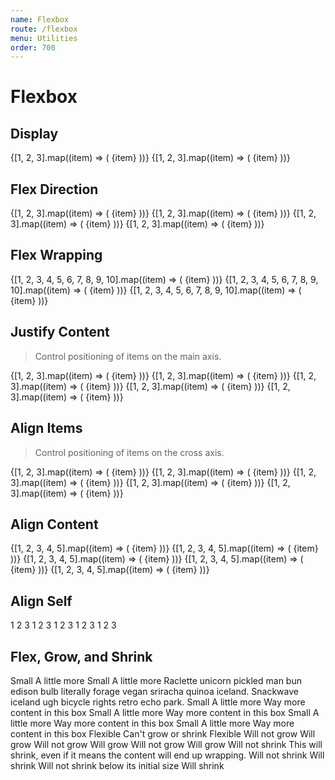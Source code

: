```yaml
---
name: Flexbox
route: /flexbox
menu: Utilities
order: 700
---
```



# Flexbox

## Display

<Grid>
<InfoBox pattern="flex" color="teal">
  <Box className="flex bg-teal-200 p-1 rounded">
    {[1, 2, 3].map((item) => (
      <Box key={`display-flex-${item}`} className="text-sm bold flex items-center justify-center bg-teal-500 rounded-sm text-teal-100 h-8 m-1 flex-grow">
        {item}
      </Box>
    ))}
  </Box>
</InfoBox>

<InfoBox pattern="inline-flex" color="teal">
  <Box className="flex bg-teal-200 p-1 rounded">
    {[1, 2, 3].map((item) => (
      <Box key={`display-inline-flex-${item}`} className="text-sm bold flex items-center justify-center bg-teal-500 rounded-sm text-teal-100 h-8 w-8 m-1">
        {item}
      </Box>
    ))}
  </Box>
</InfoBox>
</Grid>

## Flex Direction

<Grid minWidth="175px">
  <InfoBox pattern="flex-row" color="teal">
    <Box className="flex flex-row bg-teal-200 p-1 rounded">
      {[1, 2, 3].map((item) => (
        <Box
          key={`flex-row-${item}`}
          className="text-sm bold flex items-center justify-center bg-teal-500 rounded-sm text-teal-100 h-8 w-8 m-1"
        >
          {item}
        </Box>
      ))}
    </Box>
  </InfoBox>
  <InfoBox pattern="flex-row-reverse" color="teal">
    <Box className="flex flex-row-reverse bg-teal-200 p-1 rounded">
      {[1, 2, 3].map((item) => (
        <Box
          key={`flex-row-reverse-${item}`}
          className="text-sm bold flex items-center justify-center bg-teal-500 rounded-sm text-teal-100 h-8 w-8 m-1"
        >
          {item}
        </Box>
      ))}
    </Box>
  </InfoBox>
  <InfoBox pattern="flex-col" color="teal">
    <Box className="flex flex-col bg-teal-200 p-1 rounded">
      {[1, 2, 3].map((item) => (
        <Box
          key={`flex-col-${item}`}
          className="text-sm bold flex items-center justify-center bg-teal-500 rounded-sm text-teal-100 h-8 w-auto m-1"
        >
          {item}
        </Box>
      ))}
    </Box>
  </InfoBox>
  <InfoBox pattern="flex-col-reverse" color="teal">
    <Box className="flex flex-col-reverse bg-teal-200 p-1 rounded">
      {[1, 2, 3].map((item) => (
        <Box
          key={`flex-col-reverse-${item}`}
          className="text-sm bold flex items-center justify-center bg-teal-500 rounded-sm text-teal-100 h-8 w-auto m-1"
        >
          {item}
        </Box>
      ))}
    </Box>
  </InfoBox>
</Grid>

## Flex Wrapping

<Grid minWidth="175px">
  <InfoBox pattern="flex-no-wrap" color="teal">
    <Box className="flex flex-no-wrap bg-teal-200 p-1 rounded">
      {[1, 2, 3, 4, 5, 6, 7, 8, 9, 10].map((item) => (
        <Box key={`flex-no-wrap-${item}`} className="w-1/5 p-1">
          <Box className="text-sm bold flex items-center justify-center bg-teal-500 rounded-sm text-teal-100 p-2 h-8">
            {item}
          </Box>
        </Box>
      ))}
    </Box>
  </InfoBox>
  <InfoBox pattern="flex-wrap" color="teal">
    <Box className="flex flex-wrap bg-teal-200 p-1 rounded">
      {[1, 2, 3, 4, 5, 6, 7, 8, 9, 10].map((item) => (
        <Box key={`flex-wrap-${item}`} className="w-1/5 p-1">
          <Box className="text-sm bold flex items-center justify-center bg-teal-500 rounded-sm text-teal-100 p-2 h-8">
            {item}
          </Box>
        </Box>
      ))}
    </Box>
  </InfoBox>
  <InfoBox pattern="flex-wrap-reverse" color="teal">
    <Box className="flex flex-wrap-reverse bg-teal-200 p-1 rounded">
      {[1, 2, 3, 4, 5, 6, 7, 8, 9, 10].map((item) => (
        <Box key={`flex-wrap-reverse-${item}`} className="w-1/5 p-1">
          <Box className="text-sm bold flex items-center justify-center bg-teal-500 rounded-sm text-teal-100 p-2 h-8">
            {item}
          </Box>
        </Box>
      ))}
    </Box>
  </InfoBox>
</Grid>

## Justify Content

> Control positioning of items on the main axis.

<Grid minWidth="175px">
  <InfoBox caption="Start" pattern="justify-start" color="teal">
    <Box className="flex justify-start bg-teal-200 p-1 rounded">
      {[1, 2, 3].map((item) => (
        <Box
          key={`flex-justify-start-${item}`}
          className="text-sm bold flex items-center justify-center bg-teal-500 rounded-sm text-teal-100 h-8 w-8 m-1"
        >
          {item}
        </Box>
      ))}
    </Box>
  </InfoBox>
  <InfoBox caption="Center" pattern="justify-center" color="teal">
    <Box className="flex justify-center bg-teal-200 p-1 rounded">
      {[1, 2, 3].map((item) => (
        <Box
          key={`flex-justify-center-${item}`}
          className="text-sm bold flex items-center justify-center bg-teal-500 rounded-sm text-teal-100 h-8 w-8 m-1"
        >
          {item}
        </Box>
      ))}
    </Box>
  </InfoBox>
  <InfoBox caption="End" pattern="justify-end" color="teal">
    <Box className="flex justify-end bg-teal-200 p-1 rounded">
      {[1, 2, 3].map((item) => (
        <Box
          key={`flex-justify-end-${item}`}
          className="text-sm bold flex items-center justify-center bg-teal-500 rounded-sm text-teal-100 h-8 w-8 m-1"
        >
          {item}
        </Box>
      ))}
    </Box>
  </InfoBox>
  <InfoBox caption="Space Around" pattern="justify-around" color="teal">
    <Box className="flex justify-around bg-teal-200 p-1 rounded">
      {[1, 2, 3].map((item) => (
        <Box
          key={`flex-justify-around-${item}`}
          className="text-sm bold flex items-center justify-center bg-teal-500 rounded-sm text-teal-100 h-8 w-8 m-1"
        >
          {item}
        </Box>
      ))}
    </Box>
  </InfoBox>
  <InfoBox caption="Space Between" pattern="justify-between" color="teal">
    <Box className="flex justify-between bg-teal-200 p-1 rounded">
      {[1, 2, 3].map((item) => (
        <Box
          key={`flex-justify-between-${item}`}
          className="text-sm bold flex items-center justify-center bg-teal-500 rounded-sm text-teal-100 h-8 w-8 m-1"
        >
          {item}
        </Box>
      ))}
    </Box>
  </InfoBox>
</Grid>

## Align Items

> Control positioning of items on the cross axis.

<Grid minWidth="175px">
  <InfoBox caption="Stretch" pattern="items-stretch" color="teal">
    <Box className="flex h-32 items-stretch bg-teal-200 p-1 rounded">
      {[1, 2, 3].map((item) => (
        <Box
          key={`flex-items-stretch-${item}`}
          className="text-sm bold flex items-center justify-center bg-teal-500 rounded-sm text-teal-100 flex-1 m-1"
        >
          {item}
        </Box>
      ))}
    </Box>
  </InfoBox>
  <InfoBox caption="Start" pattern="items-start" color="teal">
    <Box className="flex h-32 items-start bg-teal-200 p-1 rounded">
      {[1, 2, 3].map((item) => (
        <Box
          key={`flex-items-start-${item}`}
          className={`text-sm bold flex items-center justify-center bg-teal-500 rounded-sm text-teal-100 flex-1 m-1 h-${item *
            8}`}
        >
          {item}
        </Box>
      ))}
    </Box>
  </InfoBox>
  <InfoBox caption="Center" pattern="items-center" color="teal">
    <Box className="flex h-32 items-center bg-teal-200 p-1 rounded">
      {[1, 2, 3].map((item) => (
        <Box
          key={`flex-items-center-${item}`}
          className={`text-sm bold flex items-center justify-center bg-teal-500 rounded-sm text-teal-100 flex-1 m-1 h-${item *
            8}`}
        >
          {item}
        </Box>
      ))}
    </Box>
  </InfoBox>
  <InfoBox caption="End" pattern="items-end" color="teal">
    <Box className="flex h-32 items-end bg-teal-200 p-1 rounded">
      {[1, 2, 3].map((item) => (
        <Box
          key={`flex-items-end-${item}`}
          className={`text-sm bold flex items-center justify-center bg-teal-500 rounded-sm text-teal-100 flex-1 m-1 h-${item *
            8}`}
        >
          {item}
        </Box>
      ))}
    </Box>
  </InfoBox>
  <InfoBox caption="Baseline" pattern="items-baseline" color="teal">
    <Box className="flex h-32 items-baseline bg-teal-200 p-1 rounded">
      {[1, 2, 3].map((item) => (
        <Box
          key={`flex-items-baseline-${item}`}
          className={`text-sm bold flex items-center justify-center bg-teal-500 rounded-sm text-teal-100 flex-1 m-1 h-${item *
            8}`}
        >
          <Box className="border-b border-teal-400 w-full mx-2 text-center">
            {item}
          </Box>
        </Box>
      ))}
    </Box>
  </InfoBox>
</Grid>

## Align Content

<Grid minWidth="250px">
  <InfoBox caption="Start" pattern="content-start" color="teal">
    <Box className="flex flex-wrap h-32 content-start bg-teal-200 p-1 rounded">
      {[1, 2, 3, 4, 5].map((item) => (
        <Box key={`flex-content-start-${item}`} className="w-1/3 p-1">
          <Box className="bg-teal-500 rounded-sm text-teal-100 text-sm bold flex items-center justify-center p-2">
            {item}
          </Box>
        </Box>
      ))}
    </Box>
  </InfoBox>
  <InfoBox caption="Center" pattern="content-center" color="teal">
    <Box className="flex flex-wrap h-32 content-center bg-teal-200 p-1 rounded">
      {[1, 2, 3, 4, 5].map((item) => (
        <Box key={`flex-content-center-${item}`} className="w-1/3 p-1">
          <Box className="bg-teal-500 rounded-sm text-teal-100 text-sm bold flex items-center justify-center p-2">
            {item}
          </Box>
        </Box>
      ))}
    </Box>
  </InfoBox>
  <InfoBox caption="End" pattern="content-end" color="teal">
    <Box className="flex flex-wrap h-32 content-end bg-teal-200 p-1 rounded">
      {[1, 2, 3, 4, 5].map((item) => (
        <Box key={`flex-content-end-${item}`} className="w-1/3 p-1">
          <Box className="bg-teal-500 rounded-sm text-teal-100 text-sm bold flex items-center justify-center p-2">
            {item}
          </Box>
        </Box>
      ))}
    </Box>
  </InfoBox>
  <InfoBox caption="Space Around" pattern="content-around" color="teal">
    <Box className="flex flex-wrap h-32 content-around bg-teal-200 p-1 rounded">
      {[1, 2, 3, 4, 5].map((item) => (
        <Box key={`flex-content-around-${item}`} className="w-1/3 p-1">
          <Box className="bg-teal-500 rounded-sm text-teal-100 text-sm bold flex items-center justify-center p-2">
            {item}
          </Box>
        </Box>
      ))}
    </Box>
  </InfoBox>
  <InfoBox caption="Space Between" pattern="content-between" color="teal">
    <Box className="flex flex-wrap h-32 content-between bg-teal-200 p-1 rounded">
      {[1, 2, 3, 4, 5].map((item) => (
        <Box key={`flex-content-between-${item}`} className="w-1/3 p-1">
          <Box className="bg-teal-500 rounded-sm text-teal-100 text-sm bold flex items-center justify-center p-2">
            {item}
          </Box>
        </Box>
      ))}
    </Box>
  </InfoBox>
</Grid>

## Align Self

<Grid minWidth="175px">
  <InfoBox caption="Auto" pattern="self-auto" color="teal">
    <Box className="text-sm flex h-32 items-stretch bg-teal-200 p-1 rounded">
      <Box className="p-2 bg-teal-500 flex-1 flex items-center justify-center rounded-sm text-teal-100 m-1">
        1
      </Box>
      <Box className="self-auto p-2 bg-teal-700 flex-1 flex items-center justify-center rounded-sm text-teal-100 m-1">
        2
      </Box>
      <Box className="p-2 bg-teal-500 flex-1 flex items-center justify-center rounded-sm text-teal-100 m-1">
        3
      </Box>
    </Box>
  </InfoBox>
  <InfoBox caption="Start" pattern="self-start" color="teal">
    <Box className="text-sm flex h-32 items-stretch bg-teal-200 p-1 rounded">
      <Box className="p-2 bg-teal-500 flex-1 flex items-center justify-center rounded-sm text-teal-100 m-1">
        1
      </Box>
      <Box className="self-start p-2 bg-teal-700 flex-1 flex items-center justify-center rounded-sm text-teal-100 m-1">
        2
      </Box>
      <Box className="p-2 bg-teal-500 flex-1 flex items-center justify-center rounded-sm text-teal-100 m-1">
        3
      </Box>
    </Box>
  </InfoBox>
  <InfoBox caption="Center" pattern="self-center" color="teal">
    <Box className="text-sm flex h-32 items-stretch bg-teal-200 p-1 rounded">
      <Box className="p-2 bg-teal-500 flex-1 flex items-center justify-center rounded-sm text-teal-100 m-1">
        1
      </Box>
      <Box className="self-center p-2 bg-teal-700 flex-1 flex items-center justify-center rounded-sm text-teal-100 m-1">
        2
      </Box>
      <Box className="p-2 bg-teal-500 flex-1 flex items-center justify-center rounded-sm text-teal-100 m-1">
        3
      </Box>
    </Box>
  </InfoBox>
  <InfoBox caption="End" pattern="self-end" color="teal">
    <Box className="text-sm flex h-32 items-stretch bg-teal-200 p-1 rounded">
      <Box className="p-2 bg-teal-500 flex-1 flex items-center justify-center rounded-sm text-teal-100 m-1">
        1
      </Box>
      <Box className="self-end p-2 bg-teal-700 flex-1 flex items-center justify-center rounded-sm text-teal-100 m-1">
        2
      </Box>
      <Box className="p-2 bg-teal-500 flex-1 flex items-center justify-center rounded-sm text-teal-100 m-1">
        3
      </Box>
    </Box>
  </InfoBox>
  <InfoBox caption="Stretch" pattern="self-stretch" color="teal">
    <Box className="text-sm flex h-32 items-start bg-teal-200 p-1 rounded">
      <Box className="p-2 bg-teal-500 flex-1 flex items-center justify-center rounded-sm text-teal-100 m-1">
        1
      </Box>
      <Box className="self-stretch p-2 bg-teal-700 flex-1 flex items-center justify-center rounded-sm text-teal-100 m-1">
        2
      </Box>
      <Box className="p-2 bg-teal-500 flex-1 flex items-center justify-center rounded-sm text-teal-100 m-1">
        3
      </Box>
    </Box>
  </InfoBox>
</Grid>

## Flex, Grow, and Shrink

<Grid>
  <InfoBox caption="Initial" pattern="flex-initial" color="teal" isDefault>
    <Box className="text-sm flex bg-teal-200 p-1 rounded mb-2">
      <Box className="p-2 bg-teal-500 rounded-sm text-teal-100 m-1">Small</Box>
      <Box className="p-2 bg-teal-700 rounded-sm text-teal-100 m-1">
        A little more
      </Box>
    </Box>
    <Box className="text-sm flex bg-teal-200 p-1 rounded">
      <Box className="p-2 bg-teal-500 rounded-sm text-teal-100 m-1">Small</Box>
      <Box className="p-2 bg-teal-700 rounded-sm text-teal-100 m-1">
        A little more
      </Box>
      <Box className="p-2 bg-teal-900 rounded-sm text-teal-100 m-1">
        Raclette unicorn pickled man bun edison bulb literally forage vegan
        sriracha quinoa iceland. Snackwave iceland ugh bicycle rights retro echo
        park.
      </Box>
    </Box>
  </InfoBox>
  <InfoBox caption="Flex 1" pattern="flex-1" color="teal">
    <Box className="text-sm flex bg-teal-200 p-1 rounded mb-2">
      <Box className="p-2 bg-teal-500 rounded-sm text-teal-100 m-1">Small</Box>
      <Box className="p-2 bg-teal-700 rounded-sm text-teal-100 m-1">
        A little more
      </Box>
      <Box className="p-2 bg-teal-900 rounded-sm text-teal-100 m-1">
        Way more content in this box
      </Box>
    </Box>
    <Box className="text-sm flex bg-teal-200 p-1 rounded">
      <Box className="flex-1 p-2 bg-teal-500 rounded-sm text-teal-100 m-1">
        Small
      </Box>
      <Box className="flex-1 p-2 bg-teal-700 rounded-sm text-teal-100 m-1">
        A little more
      </Box>
      <Box className="flex-1 p-2 bg-teal-900 rounded-sm text-teal-100 m-1">
        Way more content in this box
      </Box>
    </Box>
  </InfoBox>
  <InfoBox caption="Auto" pattern="flex-auto" color="teal">
    <Box className="text-sm flex bg-teal-200 p-1 rounded mb-2">
      <Box className="p-2 bg-teal-500 rounded-sm text-teal-100 m-1">Small</Box>
      <Box className="p-2 bg-teal-700 rounded-sm text-teal-100 m-1">
        A little more
      </Box>
      <Box className="p-2 bg-teal-900 rounded-sm text-teal-100 m-1">
        Way more content in this box
      </Box>
    </Box>
    <Box className="text-sm flex bg-teal-200 p-1 rounded">
      <Box className="flex-auto p-2 bg-teal-500 rounded-sm text-teal-100 m-1">
        Small
      </Box>
      <Box className="flex-auto p-2 bg-teal-700 rounded-sm text-teal-100 m-1">
        A little more
      </Box>
      <Box className="flex-auto p-2 bg-teal-900 rounded-sm text-teal-100 m-1">
        Way more content in this box
      </Box>
    </Box>
  </InfoBox>
  <InfoBox caption="None" pattern="flex-none" color="teal">
    <Box className="text-sm flex bg-teal-200 p-1 rounded mb-2 text-center">
      <Box className="flex-grow p-2 bg-teal-500 rounded-sm text-teal-100 m-1">
        Flexible
      </Box>
      <Box className="flex-none p-2 bg-teal-700 rounded-sm text-teal-100 m-1">
        Can't grow or shrink
      </Box>
      <Box className="flex-grow p-2 bg-teal-500 rounded-sm text-teal-100 m-1">
        Flexible
      </Box>
    </Box>
  </InfoBox>
  <InfoBox caption="Grow" pattern="flex-grow" color="teal">
    <Box className="text-sm flex bg-teal-200 p-1 rounded mb-2 text-center">
      <Box className="flex-no-grow p-2 bg-teal-500 rounded-sm text-teal-100 m-1">
        Will not grow
      </Box>
      <Box className="flex-grow p-2 bg-teal-700 rounded-sm text-teal-100 m-1">
        Will grow
      </Box>
      <Box className="flex-no-grow p-2 bg-teal-500 rounded-sm text-teal-100 m-1">
        Will not grow
      </Box>
    </Box>
  </InfoBox>
  <InfoBox caption="No Grow" pattern="flex-no-grow" color="teal">
    <Box className="text-sm flex bg-teal-200 p-1 rounded mb-2 text-center">
      <Box className="flex-grow p-2 bg-teal-500 rounded-sm text-teal-100 m-1">
        Will grow
      </Box>
      <Box className="flex-no-grow p-2 bg-teal-700 rounded-sm text-teal-100 m-1">
        Will not grow
      </Box>
      <Box className="flex-grow p-2 bg-teal-500 rounded-sm text-teal-100 m-1">
        Will grow
      </Box>
    </Box>
  </InfoBox>
  <InfoBox caption="Shrink" pattern="flex-shrink" color="teal">
    <Box className="text-sm flex bg-teal-200 p-1 rounded mb-2 text-center">
      <Box className="flex-none p-2 bg-teal-500 rounded-sm text-teal-100 m-1">
        Will not shrink
      </Box>
      <Box className="flex-shrink p-2 bg-teal-700 rounded-sm text-teal-100 m-1">
        This will shrink, even if it means the content will end up wrapping.
      </Box>
      <Box className="flex-none p-2 bg-teal-500 rounded-sm text-teal-100 m-1">
        Will not shrink
      </Box>
    </Box>
  </InfoBox>
  <InfoBox caption="No Shrink" pattern="flex-no-shrink" color="teal">
    <Box className="text-sm flex bg-teal-200 p-1 rounded mb-2 text-center">
      <Box className="flex-shrink p-2 bg-teal-500 rounded-sm text-teal-100 m-1">
        Will shrink
      </Box>
      <Box className="flex-no-shrink p-2 bg-teal-700 rounded-sm text-teal-100 m-1">
        Will not shrink below its initial size
      </Box>
      <Box className="flex-shrink p-2 bg-teal-500 rounded-sm text-teal-100 m-1">
        Will shrink
      </Box>
    </Box>
  </InfoBox>
</Grid>
